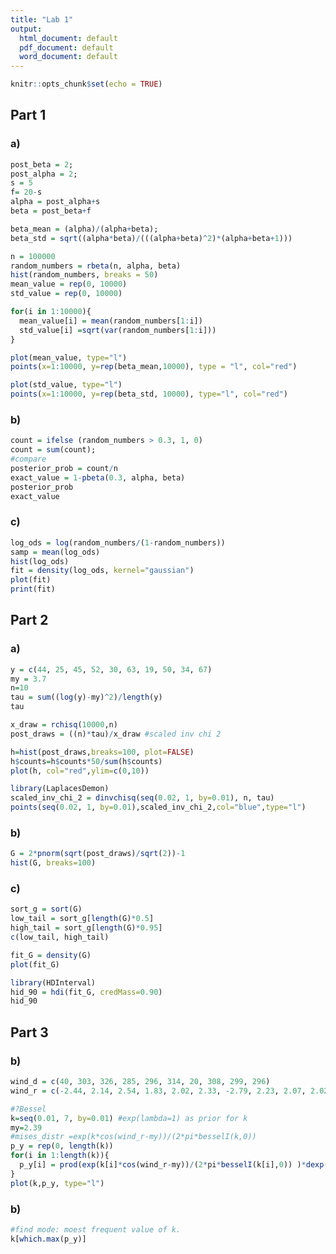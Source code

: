 ```yaml
---
title: "Lab 1"
output:
  html_document: default
  pdf_document: default
  word_document: default
---
```


```r
knitr::opts_chunk$set(echo = TRUE)
```

## Part 1
### a)

```r
post_beta = 2;
post_alpha = 2;
s = 5
f= 20-s
alpha = post_alpha+s
beta = post_beta+f

beta_mean = (alpha)/(alpha+beta);
beta_std = sqrt((alpha*beta)/(((alpha+beta)^2)*(alpha+beta+1)))

n = 100000
random_numbers = rbeta(n, alpha, beta)
hist(random_numbers, breaks = 50)
mean_value = rep(0, 10000)
std_value = rep(0, 10000)

for(i in 1:10000){
  mean_value[i] = mean(random_numbers[1:i])
  std_value[i] =sqrt(var(random_numbers[1:i]))
}

plot(mean_value, type="l")
points(x=1:10000, y=rep(beta_mean,10000), type = "l", col="red")

plot(std_value, type="l")
points(x=1:10000, y=rep(beta_std, 10000), type="l", col="red")
```

### b)

```r
count = ifelse (random_numbers > 0.3, 1, 0)
count = sum(count);
#compare
posterior_prob = count/n
exact_value = 1-pbeta(0.3, alpha, beta)
posterior_prob
exact_value
```

### c)

```r
log_ods = log(random_numbers/(1-random_numbers))
samp = mean(log_ods)
hist(log_ods)
fit = density(log_ods, kernel="gaussian")
plot(fit)
print(fit)
```

## Part 2
### a)

```r
y = c(44, 25, 45, 52, 30, 63, 19, 50, 34, 67)
my = 3.7
n=10
tau = sum((log(y)-my)^2)/length(y)
tau  

x_draw = rchisq(10000,n)
post_draws = ((n)*tau)/x_draw #scaled inv chi 2

h=hist(post_draws,breaks=100, plot=FALSE)
h$counts=h$counts*50/sum(h$counts)
plot(h, col="red",ylim=c(0,10))

library(LaplacesDemon)
scaled_inv_chi_2 = dinvchisq(seq(0.02, 1, by=0.01), n, tau)
points(seq(0.02, 1, by=0.01),scaled_inv_chi_2,col="blue",type="l")
```

### b)

```r
G = 2*pnorm(sqrt(post_draws)/sqrt(2))-1
hist(G, breaks=100)
```

### c)

```r
sort_g = sort(G)
low_tail = sort_g[length(G)*0.5]
high_tail = sort_g[length(G)*0.95]
c(low_tail, high_tail)

fit_G = density(G)
plot(fit_G)

library(HDInterval)
hid_90 = hdi(fit_G, credMass=0.90)
hid_90
```

## Part 3
### b)

```r
wind_d = c(40, 303, 326, 285, 296, 314, 20, 308, 299, 296)
wind_r = c(-2.44, 2.14, 2.54, 1.83, 2.02, 2.33, -2.79, 2.23, 2.07, 2.02)

#?Bessel
k=seq(0.01, 7, by=0.01) #exp(lambda=1) as prior for k
my=2.39
#mises_distr =exp(k*cos(wind_r-my))/(2*pi*besselI(k,0)) 
p_y = rep(0, length(k))
for(i in 1:length(k)){
  p_y[i] = prod(exp(k[i]*cos(wind_r-my))/(2*pi*besselI(k[i],0)) )*dexp(k[i])
}
plot(k,p_y, type="l")
```

### b)

```r
#find mode: moest frequent value of k. 
k[which.max(p_y)]
```
